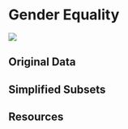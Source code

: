 # Gender Equality

![](images/icons/E-WEB-Goal-05.png){.sdg-icon}

## Original Data

## Simplified Subsets

## Resources
